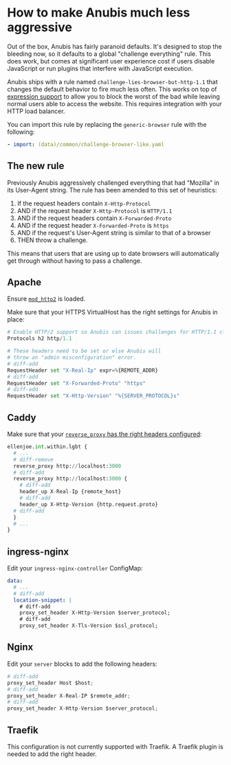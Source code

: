 # How to make Anubis much less aggressive

Out of the box, Anubis has fairly paranoid defaults. It's designed to stop the bleeding now, so it defaults to a global "challenge everything" rule. This does work, but comes at significant user experience cost if users disable JavaScript or run plugins that interfere with JavaScript execution.

Anubis ships with a rule named `challenge-lies-browser-but-http-1.1` that changes the default behavior to fire much less often. This works on top of [expression support](./configuration/expressions.mdx) to allow you to block the worst of the bad while leaving normal users able to access the website. This requires integration with your HTTP load balancer.

You can import this rule by replacing the `generic-browser` rule with the following:

```yaml
- import: (data)/common/challenge-browser-like.yaml
```

## The new rule

Previously Anubis aggressively challenged everything that had "Mozilla" in its User-Agent string. The rule has been amended to this set of heuristics:

1. If the request headers contain `X-Http-Protocol`
1. AND if the request header `X-Http-Protocol` is `HTTP/1.1`
1. AND if the request headers contain `X-Forwarded-Proto`
1. AND if the request header `X-Forwarded-Proto` is `https`
1. AND if the request's User-Agent string is similar to that of a browser
1. THEN throw a challenge.

This means that users that are using up to date browsers will automatically get through without having to pass a challenge.

## Apache

Ensure [`mod_http2`](https://httpd.apache.org/docs/2.4/mod/mod_http2.html) is loaded.

Make sure that your HTTPS VirtualHost has the right settings for Anubis in place:

```python
# Enable HTTP/2 support so Anubis can issues challenges for HTTP/1.1 clients
Protocols h2 http/1.1

# These headers need to be set or else Anubis will
# throw an "admin misconfiguration" error.
# diff-add
RequestHeader set "X-Real-Ip" expr=%{REMOTE_ADDR}
# diff-add
RequestHeader set "X-Forwarded-Proto" "https"
# diff-add
RequestHeader set "X-Http-Version" "%{SERVER_PROTOCOL}s"
```

## Caddy

Make sure that your [`reverse_proxy` has the right headers configured](https://caddyserver.com/docs/caddyfile/directives/reverse_proxy#headers):

```python
ellenjoe.int.within.lgbt {
  # ...
  # diff-remove
  reverse_proxy http://localhost:3000
  # diff-add
  reverse_proxy http://localhost:3000 {
    # diff-add
    header_up X-Real-Ip {remote_host}
    # diff-add
    header_up X-Http-Version {http.request.proto}
  # diff-add
  }
  # ...
}
```

## ingress-nginx

Edit your `ingress-nginx-controller` ConfigMap:

```yaml
data:
  # ...
  # diff-add
  location-snippet: |
    # diff-add
    proxy_set_header X-Http-Version $server_protocol;
    # diff-add
    proxy_set_header X-Tls-Version $ssl_protocol;
```

## Nginx

Edit your `server` blocks to add the following headers:

```python
# diff-add
proxy_set_header Host $host;
# diff-add
proxy_set_header X-Real-IP $remote_addr;
# diff-add
proxy_set_header X-Http-Version $server_protocol;
```

## Traefik

This configuration is not currently supported with Traefik. A Traefik plugin is needed to add the right header.
